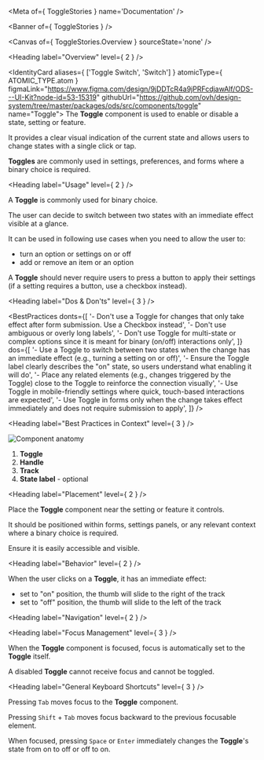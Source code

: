 
<Meta of={ ToggleStories } name='Documentation' />

<Banner of={ ToggleStories } />

<Canvas of={ ToggleStories.Overview } sourceState='none' />

<Heading label="Overview" level={ 2 } />

<IdentityCard aliases={ ['Toggle Switch', 'Switch'] }
              atomicType={ ATOMIC_TYPE.atom }
              figmaLink="https://www.figma.com/design/9jDDTcR4a9jPRFcdjawAlf/ODS---UI-Kit?node-id=53-15319"
              githubUrl="https://github.com/ovh/design-system/tree/master/packages/ods/src/components/toggle"
              name="Toggle">
  The **Toggle** component is used to enable or disable a state, setting or feature.

  It provides a clear visual indication of the current state and allows users to change states with a single click or
  tap.

  **Toggles** are commonly used in settings, preferences, and forms where a binary choice is required.
</IdentityCard>

<Heading label="Usage" level={ 2 } />

A **Toggle** is commonly used for binary choice.

The user can decide to switch between two states with an immediate effect visible at a glance.

It can be used in following use cases when you need to allow the user to:
- turn an option or settings on or off
- add or remove an item or an option

A **Toggle** should never require users to press a button to apply their settings (if a setting requires a button, use a checkbox instead).

<Heading label="Dos & Don'ts" level={ 3 } />

<BestPractices
  donts={[
    '- Don\'t use a Toggle for changes that only take effect after form submission. Use a Checkbox instead',
    '- Don\'t use ambiguous or overly long labels',
    '- Don\'t use Toggle for multi-state or complex options since it is meant for binary (on/off) interactions only',
  ]}
  dos={[
    '- Use a Toggle to switch between two states when the change has an immediate effect (e.g., turning a setting on or off)',
    '- Ensure the Toggle label clearly describes the "on" state, so users understand what enabling it will do',
    '- Place any related elements (e.g., changes triggered by the Toggle) close to the Toggle to reinforce the connection visually',
    '- Use Toggle in mobile-friendly settings where quick, touch-based interactions are expected',
    '- Use Toggle in forms only when the change takes effect immediately and does not require submission to apply',
  ]}
/>

<Heading label="Best Practices in Context" level={ 3 } />

![Component anatomy](components/toggle/anatomy.png "Component anatomy")

1. **Toggle**
2. **Handle**
3. **Track**
4. **State label** - optional

<Heading label="Placement" level={ 2 } />

Place the **Toggle** component near the setting or feature it controls.

It should be positioned within forms, settings panels, or any relevant context where a binary choice is required.

Ensure it is easily accessible and visible.

<Heading label="Behavior" level={ 2 } />

When the user clicks on a **Toggle**, it has an immediate effect:
- set to "on" position, the thumb will slide to the right of the track
- set to "off" position, the thumb will slide to the left of the track

<Heading label="Navigation" level={ 2 } />

<Heading label="Focus Management" level={ 3 } />

When the **Toggle** component is focused, focus is automatically set to the **Toggle** itself.

A disabled **Toggle** cannot receive focus and cannot be toggled.

<Heading label="General Keyboard Shortcuts" level={ 3 } />

Pressing `Tab` moves focus to the **Toggle** component.

Pressing `Shift` + `Tab` moves focus backward to the previous focusable element.

When focused, pressing `Space` or `Enter` immediately changes the **Toggle**'s state from on to off or off to on.
